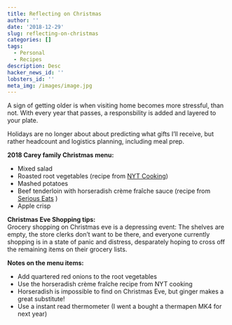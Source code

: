 ```yaml
---
title: Reflecting on Christmas
author: ''
date: '2018-12-29'
slug: reflecting-on-christmas
categories: []
tags:
  - Personal
  - Recipes
description: Desc
hacker_news_id: ''
lobsters_id: ''
meta_img: /images/image.jpg
---
```


A sign of getting older is when visiting home becomes more stressful, than not. With every year that passes, a responsbility is added and layered to your plate.

Holidays are no longer about about predicting what gifts I'll receive, but rather headcount and logistics planning, including meal prep. 

**2018 Carey family Christmas menu:**  

 * Mixed salad
 * Roasted root vegetables (recipe from [NYT Cooking](https://cooking.nytimes.com/recipes/1016559-roasted-carrots-and-parsnips-with-rosemary-and-garlic?action=click&module=Global%20Search%20Recipe%20Card&pgType=search&rank=2))
 * Mashed potatoes
 * Beef tenderloin with horseradish crème fraîche sauce (recipe from [Serious Eats](https://www.seriouseats.com/recipes/2014/12/slow-roasted-beef-tenderloin-recipe.html)  \)
 * Apple crisp

**Christmas Eve Shopping tips:**  
Grocery shopping on Christmas eve is a depressing event: The shelves are empty, the store clerks don't want to be there, and everyone currently shopping is in a state of panic and distress, desparately hoping to cross off the remaining items on their grocery lists. 

**Notes on the menu items:**  

 * Add quartered red onions to the root vegetables
 * Use the horseradish crème fraîche recipe from NYT cooking
 * Horseradish is impossible to find on Christmas Eve, but ginger makes a great substitute! 
 * Use a instant read thermometer (I went a bought a thermapen MK4 for next year)
 
 
